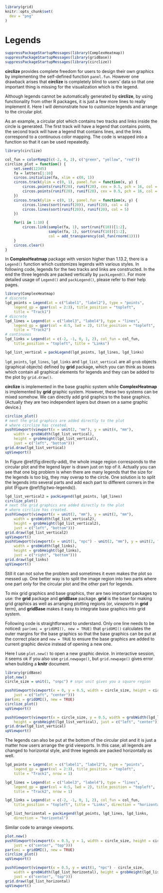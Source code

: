 ```r
library(grid)
knitr::opts_chunk$set(
  dev = "png"
)
```

# Legends {#legends}

```r
suppressPackageStartupMessages(library(ComplexHeatmap))
suppressPackageStartupMessages(library(gridBase))
suppressPackageStartupMessages(library(circlize))
```

**circlize** provides complete freedom for users to design their own graphics
by implementing the self-defined function `panel.fun`. However one drawback
arises that **circlize** is completely blind to users' data so that one
important thing is missing for the visualization which is the legend.

Although legends cannot be automatically generated by **circlize**, by using
functionality from other R packages, it is just a few more lines to really
implement it. Here I will demonstrate how to customize legends and arrange to
the circular plot.

As an example, a circular plot which contains two tracks and links inside the
circle is generated. The first track will have a legend that contains points,
the second track will have a legend that contains lines, and the links
correspond to a continuous color mapping. The code is wrapped into a function
so that it can be used repeatedly.

```r
library(circlize)

col_fun = colorRamp2(c(-2, 0, 2), c("green", "yellow", "red"))
circlize_plot = function() {
    set.seed(12345)
    fa = letters[1:10]
    circos.initialize(fa, xlim = c(0, 1))
    circos.track(ylim = c(0, 1), panel.fun = function(x, y) {
        circos.points(runif(20), runif(20), cex = 0.5, pch = 16, col = 2)
        circos.points(runif(20), runif(20), cex = 0.5, pch = 16, col = 3)
    })
    circos.track(ylim = c(0, 1), panel.fun = function(x, y) {
        circos.lines(sort(runif(20)), runif(20), col = 4)
        circos.lines(sort(runif(20)), runif(20), col = 5)
    })

    for(i in 1:10) {
        circos.link(sample(fa, 1), sort(runif(10))[1:2], 
                    sample(fa, 1), sort(runif(10))[1:2],
                    col = add_transparency(col_fun(rnorm(1))))
    }
    circos.clear()
}
```

In **ComplexHeatmap** package with version higher than 1.13.2, there is a
`Legend()` function which customizes legends with various styles. In following
code, legends for the two tracks and links are constructed. In the end the
three legends are packed vertically by `packLegend()`. For more detailed usage
of `Legend()` and `packLegend()`, please refer to their help pages.

```r
library(ComplexHeatmap)
# discrete
lgd_points = Legend(at = c("label1", "label2"), type = "points", 
    legend_gp = gpar(col = 2:3), title_position = "topleft", 
    title = "Track1")
# discrete
lgd_lines = Legend(at = c("label3", "label4"), type = "lines", 
    legend_gp = gpar(col = 4:5, lwd = 2), title_position = "topleft", 
    title = "Track2")
# continuous
lgd_links = Legend(at = c(-2, -1, 0, 1, 2), col_fun = col_fun, 
    title_position = "topleft", title = "Links")

lgd_list_vertical = packLegend(lgd_points, lgd_lines, lgd_links)
```

`lgd_points`, `lgd_lines`, `lgd_links` and `lgd_list_vertical` are all `grob`
objects (graphical objects) defined by **grid** package, which you can think
as boxes which contain all graphical elements for legends and they can be
added to the plot by `grid.draw()`.

**circlize** is implemented in the base graphic system while
**ComplexHeatmap** is implemented by **grid** graphic system. However, these
two systems can be mixed somehow. We can directly add grid graphics to the base
graphics. (Actually they are two independent layers but drawn on a same
graphic device.)

```r
circlize_plot()
# next the grid graphics are added directly to the plot
# where circlize has created.
pushViewport(viewport(x = unit(2, "mm"), y = unit(4, "mm"), 
    width = grobWidth(lgd_list_vertical), 
    height = grobHeight(lgd_list_vertical), 
    just = c("left", "bottom")))
grid.draw(lgd_list_vertical)
upViewport()
```

In Figure \@ref(fig:directly-add), the whole image region corresponds to the
circular plot and the legend layer is drawn just on top of it. Actually you
can see that one big problem is when there are many legends that the size for
the legends is too big, they may overap to the circle. One solution is to
split the legends into several parts and add each part to different corners in
the plot (Figure \@ref(fig:two-legends)).

```r
lgd_list_vertical2 = packLegend(lgd_points, lgd_lines)
circlize_plot()
# next the grid graphics are added directly to the plot
# where circlize has created.
pushViewport(viewport(x = unit(2, "mm"), y = unit(2, "mm"), 
    width = grobWidth(lgd_list_vertical2), 
    height = grobHeight(lgd_list_vertical2), 
    just = c("left", "bottom")))
grid.draw(lgd_list_vertical2)
upViewport()
pushViewport(viewport(x = unit(1, "npc") - unit(2, "mm"), y = unit(2, "mm"), 
    width = grobWidth(lgd_links), 
    height = grobHeight(lgd_links), 
    just = c("right", "bottom")))
grid.draw(lgd_links)
upViewport()
```

Still it can not solve the problem and sometimes it even makes the plot so
messed up. One better way is to split the image region into two parts where
one part only for the circular plot and the other part for legends.

To mix grid graphics and base graphics, ther are two important packages to
use: the **grid** package and **gridBase** package. **grid** is the base for
making grid graphics as well as arranging plotting regions (or, _viewports_ in
**grid** term), and **gridBase** makes it easy to integrate base graphics into
grid system.

Following code is straightforward to understand. Only one line needs to be
noticed: `par(omi = gridOMI(), new = TRUE)` that `gridOMI()` calculates the
outer margins for the base graphics so that the base graphics can be put at
the correct place and `new = TRUE` to ensure the base graphics are added to
current graphic device instead of opening a new one.

Here I use `plot.new()` to open a new graphic device. In interactive session,
it seems ok if you also use `grid.newpage()`, but `grid.newpage()` gives error
when building a **knitr** document.

```r
library(gridBase)
plot.new()
circle_size = unit(1, "snpc") # snpc unit gives you a square region

pushViewport(viewport(x = 0, y = 0.5, width = circle_size, height = circle_size,
    just = c("left", "center")))
par(omi = gridOMI(), new = TRUE)
circlize_plot()
upViewport()

pushViewport(viewport(x = circle_size, y = 0.5, width = grobWidth(lgd_list_vertical), 
    height = grobHeight(lgd_list_vertical), just = c("left", "center")))
grid.draw(lgd_list_vertical)
upViewport()
```

The legends can also be put at the bottom of the circular plot and it is just
a matter how users arrange the grid viewports. In this case, all legends are
changed to horizontal style, and three legends are packed horizontally as
well.

```r
lgd_points = Legend(at = c("label1", "label2"), type = "points", 
    legend_gp = gpar(col = 2:3), title_position = "topleft", 
    title = "Track1", nrow = 1)

lgd_lines = Legend(at = c("label3", "label4"), type = "lines", 
    legend_gp = gpar(col = 4:5, lwd = 2), title_position = "topleft", 
    title = "Track2", nrow = 1)

lgd_links = Legend(at = c(-2, -1, 0, 1, 2), col_fun = col_fun, 
    title_position = "topleft", title = "Links", direction = "horizontal")

lgd_list_horizontal = packLegend(lgd_points, lgd_lines, lgd_links, 
    direction = "horizontal")
```

Similar code to arrange viewports.

```r
plot.new()
pushViewport(viewport(x = 0.5, y = 1, width = circle_size, height = circle_size,
    just = c("center", "top")))
par(omi = gridOMI(), new = TRUE)
circlize_plot()
upViewport()

pushViewport(viewport(x = 0.5, y = unit(1, "npc") - circle_size, 
    width = grobWidth(lgd_list_horizontal), height = grobHeight(lgd_list_horizontal), 
    just = c("center", "top")))
grid.draw(lgd_list_horizontal)
upViewport()
```

